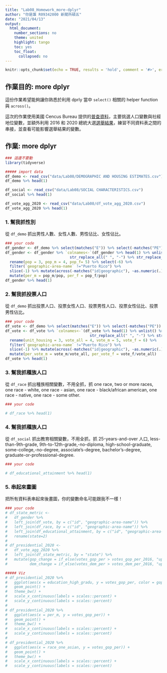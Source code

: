 ```yaml
---
title: "Lab08_Homework_more-dplyr"
author: "你是誰 R09342000 新聞所碩五"
date: "2021/04/13"
output:
  html_document:
    number_sections: no
    theme: united
    highlight: tango
    toc: yes
    toc_float:
      collapsed: no
---
```


```r
knitr::opts_chunk$set(echo = TRUE, results = 'hold', comment = '#>', error = TRUE)
```

## 作業目的: more dplyr

這份作業希望能夠讓你熟悉於利用 dprly 當中 `select()` 相關的 helper function 與 `across()`。

這次的作業使用美國 Cencus Bureau 提供的[普查資料](https://data.census.gov/)，主要挑選人口變數與社經地位變數，並額外利用 2016 和 2020 總統大選[選舉結果](https://github.com/tonmcg/US_County_Level_Election_Results_08-20/)，練習不同資料表之間的串接，並查看可能影響選舉結果的變數。

## 作業: more dplyr

```r
### 這邊不要動
library(tidyverse)

##### import data
df_demo <- read_csv("data/Lab08/DEMOGRAPHIC AND HOUSING ESTIMATES.csv")
df_demo %>% head(1)

df_social <- read_csv("data/Lab08/SOCIAL CHARACTERISTICS.csv")
df_social %>% head(1)

df_vote_agg_2020 <- read_csv("data/Lab08/df_vote_agg_2020.csv")
df_vote_agg_2020 %>% head(1)

```

### 1. 幫我抓性別

從 `df_demo` 抓出男性人數、女性人數、男性佔比、女性佔比。

```r
### your code
df_gender <- df_demo %>% select(matches("E")) %>% select(-matches("PE")) %>% select(GEO_ID:DP05_0004E)
df_gender <- df_gender %>% `colnames<-`(df_gender %>% head(1) %>% unlist() %>% unname() %>% str_to_lower() %>% str_remove_all("estimate!!") %>%
                             str_replace_all(" ", "-") %>% str_replace_all("!!", "_")) %>%
  rename(pop = 3, pop_m = 4, pop_f= 5) %>% select(-6) %>%
  filter(`geographic-area-name` !="Puerto Rico") %>%
  slice(-1) %>% mutate(across(-matches("id|geographic"), ~as.numeric(.))) %>%
  mutate(per_m = pop_m/pop, per_f = pop_f/pop)
df_gender %>% head(1)
```

### 2. 幫我抓投票人口

從 `df_demo` 抓出投票人口、投票女性人口、投票男性人口、投票女性佔比、投票男性佔比。

```r
### your code
df_vote <- df_demo %>% select(matches("E")) %>% select(-matches("PE")) %>% select(-(DP05_0001E:DP05_0085E))
df_vote <- df_vote %>% `colnames<-`(df_vote %>% head(1) %>% unlist() %>% unname() %>% str_to_lower() %>% str_remove_all("estimate!!") %>%
                                      str_replace_all(" ", "-") %>% str_replace_all("!!", "_")) %>%
  rename(unit_housing = 3, vote_all = 4, vote_m = 5, vote_f = 6) %>%
  filter(`geographic-area-name` !="Puerto Rico") %>%
  slice(-1) %>% mutate(across(-matches("id|geographic"), ~as.numeric(.))) %>%
  mutate(per_vote_m = vote_m/vote_all, per_vote_f = vote_f/vote_all)
df_vote %>% head(1)
```


### 3. 幫我抓種族人口

從 `df_race` 抓出種族相關變數，不用全抓，抓 one race, two or more races, one race - white, one race - asian, one race - black/african american, one race - native, one race - some other.

```r
### your code

# df_race %>% head(1)
```


### 4. 幫我抓種族人口

從 `df_social` 抓出教育相關變數，不用全抓，抓 25-years-and-over 人口, less-than-9th-grade, 9th-to-12th-grade,-no-diploma, high-school-graduate, some-college,-no-degree, associate's-degree, bachelor's-degree, graduate-or-professional-degree.

```r
### your code

# df_educational_attainment %>% head(1)
```

### 5. 串起來畫圖

把所有資料表串起來後畫圖，你的變數命名可能跟我不一樣！

```r
### your code
# df_state_metric <- 
#   df_gender %>% 
#   left_join(df_vote, by = c("id", "geographic-area-name")) %>%
#   left_join(df_race, by = c("id", "geographic-area-name")) %>% 
#   left_join(df_educational_attainment, by = c("id", "geographic-area-name")) %>% 
#   rename(state=2)
# 
# df_presidential_2020 <- 
#   df_vote_agg_2020 %>% 
#   left_join(df_state_metric, by = "state") %>%
#   mutate(gop_change = if_else(votes_gop_per > votes_gop_per_2016, "up", "down"),
#          dem_change = if_else(votes_dem_per > votes_dem_per_2016, "up", "down"))

##### Viz
# df_presidential_2020 %>%
#   ggplot(aes(x = education_high_gradu, y = votes_gop_per, color = gop_change)) +
#   geom_point() +
#   theme_bw() +
#   scale_x_continuous(labels = scales::percent) +
#   scale_y_continuous(labels = scales::percent)
# 
# df_presidential_2020 %>%
#   ggplot(aes(x = per_m, y = votes_gop_per)) +
#   geom_point() +
#   theme_bw() +
#   scale_x_continuous(labels = scales::percent) +
#   scale_y_continuous(labels = scales::percent)
# 
# df_presidential_2020 %>%
#   ggplot(aes(x = race_one_asian, y = votes_gop_per)) +
#   geom_point() +
#   theme_bw() +
#   scale_x_continuous(labels = scales::percent) +
#   scale_y_continuous(labels = scales::percent)
```